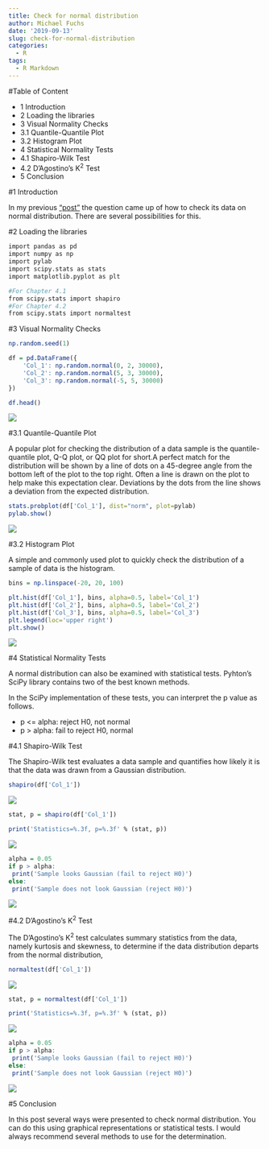 ```yaml
---
title: Check for normal distribution
author: Michael Fuchs
date: '2019-09-13'
slug: check-for-normal-distribution
categories:
  - R
tags:
  - R Markdown
---
```


#Table of Content

+ 1 Introduction
+ 2 Loading the libraries
+ 3 Visual Normality Checks
+ 3.1 Quantile-Quantile Plot
+ 3.2 Histogram Plot
+ 4 Statistical Normality Tests
+ 4.1 Shapiro-Wilk Test
+ 4.2 D’Agostino’s K^2^ Test
+ 5 Conclusion


#1 Introduction

In my previous ["post"](https://michael-fuchs-python.netlify.com/2019/08/31/feature-scaling-with-scikit-learn/) the question came up of how to check its data on normal distribution. There are several possibilities for this.


#2 Loading the libraries

```r
import pandas as pd
import numpy as np
import pylab 
import scipy.stats as stats
import matplotlib.pyplot as plt

#For Chapter 4.1
from scipy.stats import shapiro
#For Chapter 4.2
from scipy.stats import normaltest
```


#3 Visual Normality Checks

```r
np.random.seed(1)

df = pd.DataFrame({
    'Col_1': np.random.normal(0, 2, 30000),
    'Col_2': np.random.normal(5, 3, 30000),
    'Col_3': np.random.normal(-5, 5, 30000)
})

df.head()
```

![](/post/2019-09-13-check-for-normal-distribution_files/p19p1.png)

#3.1 Quantile-Quantile Plot

A popular plot for checking the distribution of a data sample is the quantile-quantile plot, Q-Q plot, or QQ plot for short.A perfect match for the distribution will be shown by a line of dots on a 45-degree angle from the bottom left of the plot to the top right. Often a line is drawn on the plot to help make this expectation clear. Deviations by the dots from the line shows a deviation from the expected distribution.


```r
stats.probplot(df['Col_1'], dist="norm", plot=pylab)
pylab.show()
```

![](/post/2019-09-13-check-for-normal-distribution_files/p19p2.png)




#3.2 Histogram Plot


A simple and commonly used plot to quickly check the distribution of a sample of data is the histogram.


```r
bins = np.linspace(-20, 20, 100)

plt.hist(df['Col_1'], bins, alpha=0.5, label='Col_1')
plt.hist(df['Col_2'], bins, alpha=0.5, label='Col_2')
plt.hist(df['Col_3'], bins, alpha=0.5, label='Col_3')
plt.legend(loc='upper right')
plt.show()
```

![](/post/2019-09-13-check-for-normal-distribution_files/p19p3.png)



#4 Statistical Normality Tests


A normal distribution can also be examined with statistical tests. Pyhton's SciPy library contains two of the best known methods.

In the SciPy implementation of these tests, you can interpret the p value as follows.

+ p <= alpha: reject H0, not normal
+ p > alpha: fail to reject H0, normal


#4.1 Shapiro-Wilk Test

The Shapiro-Wilk test evaluates a data sample and quantifies how likely it is that the data was drawn from a Gaussian distribution.

```r
shapiro(df['Col_1'])
```

![](/post/2019-09-13-check-for-normal-distribution_files/p19p4.png)


```r
stat, p = shapiro(df['Col_1'])
```



```r
print('Statistics=%.3f, p=%.3f' % (stat, p))
```

![](/post/2019-09-13-check-for-normal-distribution_files/p19p5.png)


```r
alpha = 0.05
if p > alpha:
 print('Sample looks Gaussian (fail to reject H0)')
else:
 print('Sample does not look Gaussian (reject H0)')
```

![](/post/2019-09-13-check-for-normal-distribution_files/p19p6.png)




#4.2 D’Agostino’s K^2^ Test


The D’Agostino’s K^2^ test calculates summary statistics from the data, namely kurtosis and skewness, to determine if the data distribution departs from the normal distribution,


```r
normaltest(df['Col_1'])
```

![](/post/2019-09-13-check-for-normal-distribution_files/p19p7.png)


```r
stat, p = normaltest(df['Col_1'])
```



```r
print('Statistics=%.3f, p=%.3f' % (stat, p))
```

![](/post/2019-09-13-check-for-normal-distribution_files/p19p8.png)


```r
alpha = 0.05
if p > alpha:
 print('Sample looks Gaussian (fail to reject H0)')
else:
 print('Sample does not look Gaussian (reject H0)')
```

![](/post/2019-09-13-check-for-normal-distribution_files/p19p9.png)



#5 Conclusion


In this post several ways were presented to check normal distribution. You can do this using graphical representations or statistical tests. I would always recommend several methods to use for the determination.




